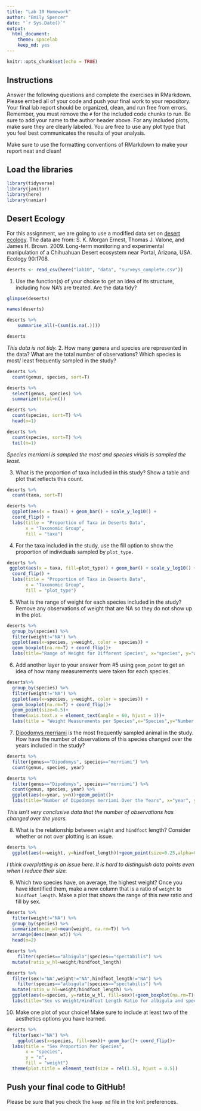 ```yaml
---
title: "Lab 10 Homework"
author: "Emily Spencer"
date: "`r Sys.Date()`"
output:
  html_document: 
    theme: spacelab
    keep_md: yes
---
```


```r
knitr::opts_chunk$set(echo = TRUE)
```

## Instructions
Answer the following questions and complete the exercises in RMarkdown. Please embed all of your code and push your final work to your repository. Your final lab report should be organized, clean, and run free from errors. Remember, you must remove the `#` for the included code chunks to run. Be sure to add your name to the author header above. For any included plots, make sure they are clearly labeled. You are free to use any plot type that you feel best communicates the results of your analysis.  

Make sure to use the formatting conventions of RMarkdown to make your report neat and clean!  

## Load the libraries
```r
library(tidyverse)
library(janitor)
library(here)
library(naniar)
``` 

## Desert Ecology
For this assignment, we are going to use a modified data set on [desert ecology](http://esapubs.org/archive/ecol/E090/118/). The data are from: S. K. Morgan Ernest, Thomas J. Valone, and James H. Brown. 2009. Long-term monitoring and experimental manipulation of a Chihuahuan Desert ecosystem near Portal, Arizona, USA. Ecology 90:1708.
```r
deserts <- read_csv(here("lab10", "data", "surveys_complete.csv"))
```

1. Use the function(s) of your choice to get an idea of its structure, including how NA's are treated. Are the data tidy?  
```r
glimpse(deserts)
```
```r
names(deserts)
```
```r
deserts %>% 
    summarise_all(~(sum(is.na(.))))
```
```r
deserts
```
*This data is not tidy.* 
2. How many genera and species are represented in the data? What are the total number of observations? Which species is most/ least frequently sampled in the study?
```r
deserts %>% 
  count(genus, species, sort=T) 
```
```r
deserts %>% 
  select(genus, species) %>% 
  summarize(total=n())
```
```r
deserts %>% 
  count(species, sort=T) %>% 
  head(n=1)
```
```r
deserts %>% 
  count(species, sort=T) %>% 
  tail(n=1)
```
*Species merriami is sampled the most and species viridis is sampled the least.*

3. What is the proportion of taxa included in this study? Show a table and plot that reflects this count.
```r
deserts %>% 
  count(taxa, sort=T)
```
```r
deserts %>% 
  ggplot(aes(x = taxa)) + geom_bar() + scale_y_log10() +
  coord_flip() +
  labs(title = "Proportion of Taxa in Deserts Data",
       x = "Taxonomic Group",
       fill = "taxa")
```

4. For the taxa included in the study, use the fill option to show the proportion of individuals sampled by `plot_type.`
```r
deserts %>% 
 ggplot(aes(x = taxa, fill=plot_type)) + geom_bar() + scale_y_log10() +
  coord_flip() +
  labs(title = "Proportion of Taxa in Deserts Data",
       x = "Taxonomic Group",
       fill = "plot_type")
```

5. What is the range of weight for each species included in the study? Remove any observations of weight that are NA so they do not show up in the plot.
```r
deserts %>% 
  group_by(species) %>% 
  filter(weight!="NA") %>%
  ggplot(aes(x=species, y=weight, color = species)) +
  geom_boxplot(na.rm=T) + coord_flip()+
  labs(title="Range of Weight for Different Species", x="species", y="weight")
```

6. Add another layer to your answer from #5 using `geom_point` to get an idea of how many measurements were taken for each species.
```r
deserts%>%
  group_by(species) %>% 
  filter(weight!="NA") %>%
  ggplot(aes(x=species, y=weight, color = species)) +
  geom_boxplot(na.rm=T) + coord_flip()+
  geom_point(size=0.5)+
  theme(axis.text.x = element_text(angle = 60, hjust = 1))+
  labs(title = "Weight Measurements per Species",x="Species",y="Number of Weight Measurements")
```

7. [Dipodomys merriami](https://en.wikipedia.org/wiki/Merriam's_kangaroo_rat) is the most frequently sampled animal in the study. How have the number of observations of this species changed over the years included in the study?
```r
deserts %>% 
  filter(genus=="Dipodomys", species=="merriami") %>% 
  count(genus, species, year) 
```
```r
deserts %>% 
  filter(genus=="Dipodomys", species=="merriami") %>% 
  count(genus, species, year) %>% 
  ggplot(aes(x=year, y=n))+geom_point()+
  labs(title="Number of Dipodomys merriami Over the Years", x="year", y="n")+geom_smooth(method="lm", na.rm=T)
```
*This isn't very conclusive data that the number of observations has changed over the years.* 

8. What is the relationship between `weight` and `hindfoot` length? Consider whether or not over plotting is an issue.
```r
deserts %>% 
  ggplot(aes(x=weight, y=hindfoot_length))+geom_point(size=0.25,alpha=0.5,na.rm=T)+labs(title = "Weight vs. Hindfoot Length")+geom_smooth(method="lm", na.rm=T)
```
*I think overplotting is an issue here. It is hard to distinguish data points even when I reduce their size.*

9. Which two species have, on average, the highest weight? Once you have identified them, make a new column that is a ratio of `weight` to `hindfoot_length`. Make a plot that shows the range of this new ratio and fill by sex.
```r
deserts %>% 
  filter(weight!="NA") %>% 
  group_by(species) %>% 
  summarize(mean_wt=mean(weight, na.rm=T)) %>% 
  arrange(desc(mean_wt)) %>% 
  head(n=2)
```
```r
deserts %>% 
    filter(species=="albigula"|species=="spectabilis") %>% 
  mutate(ratio_w_hl=weight/hindfoot_length)
```
```r
deserts %>% 
  filter(sex!="NA",weight!="NA",hindfoot_length!="NA") %>% 
    filter(species=="albigula"|species=="spectabilis") %>% 
  mutate(ratio_w_hl=weight/hindfoot_length) %>% 
  ggplot(aes(x=species, y=ratio_w_hl, fill=sex))+geom_boxplot(na.rm=T)+
  labs(title="Sex vs Weight/Hindfoot Length Ratio for albigula and spectabilis", x="Species", y="Weight/Hindfoot Length Ratio")
```

10. Make one plot of your choice! Make sure to include at least two of the aesthetics options you have learned.
```r
deserts %>% 
  filter(sex!="NA") %>% 
    ggplot(aes(x=species, fill=sex))+ geom_bar()+ coord_flip()+
  labs(title = "Sex Proportion Per Species",
       x = "species",
       y = "n",
       fill = "weight")
  theme(plot.title = element_text(size = rel(1.5), hjust = 0.5))
```

## Push your final code to GitHub!
Please be sure that you check the `keep md` file in the knit preferences. 